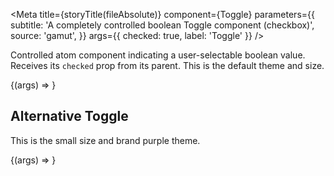 
<Meta
  title={storyTitle(fileAbsolute)}
  component={Toggle}
  parameters={{
    subtitle: 'A completely controlled boolean Toggle component (checkbox)',
    source: 'gamut',
  }}
  args={{ checked: true, label: 'Toggle' }}
/>

Controlled atom component indicating a user-selectable boolean value.
Receives its `checked` prop from its parent. This is the default theme and size.

<Canvas>
  <Story name="Toggle">{(args) => <Toggle {...args} />}</Story>
</Canvas>

<Props story="Toggle" />

## Alternative Toggle

This is the small size and brand purple theme.

<Canvas>
  <Story
    name="Alternative Toggle"
    args={{
      theme: 'purple',
      size: 'small',
    }}
  >
    {(args) => <Toggle {...args} />}
  </Story>
</Canvas>
